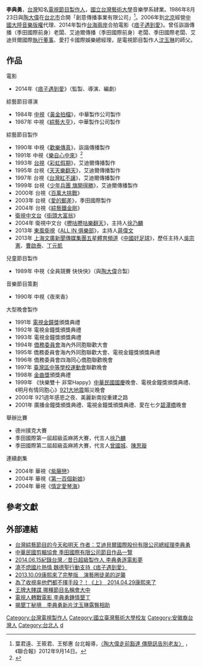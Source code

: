 {{藝人
|姓名 = 李典勇
|類型 = 製作人
|圖片 = LEO LEE.jpg
|圖片尺寸 = 
|圖片簡介 = 
|原名 = 李典勇
|外文名 = 
|外文 =  
|羅馬拼音 = Lee Tien-yung
|英文名 = Leo
|暱稱 = 
|其他藝名 = 李泰鋆
|國籍 = {{ROC}} 
|綽號 = 
|籍貫 = [[安徽|安徽]]
|出生日期 = {{birth_date_and _age|1959|6|21}}
|出生地點 = {{TWN}}[[台北|台北]]
|逝世日期 = 
|逝世地點 = 
|職業 =監製、導演、製片、編劇、製作人
|語言 = 
|教育程度 = [[國立台灣藝術大學|國立台灣藝術大學]]音樂學系
|宗教信仰 =
|配偶 = 
|兒女 = 
|父母 = 
|出道地點 = 
|出道作 =
|出道日期 = 
|代表作 = 
|活躍年代 = 
|唱片公司 = 
|網站 =
|相關團體 = 
|獎項 = 
|IMDb = 2046401
}}
'''李典勇'''{{bd||}}，[[台灣|台灣]]知名[[電視節目|電視節目]][[製作人|製作人]]，[[國立台灣藝術大學|國立台灣藝術大學]]音樂學系肄業。1986年8月23日與[[陶大偉|陶大偉]]在[[台北市|台北市]]合開「創意傳播事業有限公司」<ref>葉君遠、王筱君、王郁惠 台北報導，[http://udn.com/NEWS/ENTERTAINMENT/ENT1/7361725.shtml 〈陶大偉走前豁達 傳簡訊告別老友〉] {{Wayback|url=http://udn.com/NEWS/ENTERTAINMENT/ENT1/7361725.shtml |date=20120916021708 }}，《聯合報》2012年9月14日。</ref>。2006年到[[北京|北京]]經營[[中國大陸|中國大陸]][[音樂|音樂]][[版權|版權]]代理、2014年製作[[台海兩岸|台海兩岸]]合拍電影《[[痞子遇到愛|痞子遇到愛]]》。曾任詼諧傳播（季田國際前身）老闆、艾迪爾傳播（季田國際前身）老闆、季田國際老闆、艾迪貝爾國際[[執行董事|執行董事]]、愛打卡國際娛樂總經理，是電視節目製作人[[沈玉琳|沈玉琳]]的師父。

==作品==
;電影
*2014年《[[痞子遇到愛|痞子遇到愛]]》（監製、導演、編劇）

;綜藝節目導演
*1984年 [[中視|中視]]《[[黃金拍檔|黃金拍檔]]》，中華製作公司製作
*1987年 中視《[[綜藝大亨_(中視)|綜藝大亨]]》，中華製作公司製作

;綜藝節目製作
*1990年 中視《[[歡樂傳真|歡樂傳真]]》，詼諧傳播製作
*1991年 中視《[[樂自心中來|樂自心中來]]》<ref>{{Cite news|url=|author=江聰明|language=zh-tw|title=樂自心中來 今晚展新貌|publisher=聯合報|date=1994-05-29|pages=22|quote=以往予人曲高和寡感受的中視純音樂性節目《樂自心中來》，今晚將脫胎換骨、重塑新面貌與觀眾見面，將過去帶狀型態改為每周播出一次、每次播出一小時。……製作人李典勇說，過去僅有十五分鐘的長度，內容製作上實在不能完全發揮，這是最大的缺憾；現在變為一個小時，當然會走得較通俗點。}}</ref>
*1993年 [[台視|台視]]《[[彩虹假期_(綜藝節目)|彩虹假期]]》，艾迪爾傳播製作
*1995年 台視《[[天天樂翻天|天天樂翻天]]》，艾迪爾傳播製作
*1997年 台視《[[台灣紅不讓|台灣紅不讓]]》，艾迪爾傳播製作
*1999年 台視《[[少年兵團_旗開得勝|少年兵團 旗開得勝]]》，艾迪爾傳播製作
*2000年 台視《[[百萬大挑戰|百萬大挑戰]]》
*2003年 台視《[[愛的郵差|愛的郵差]]》，季田國際製作
*2004年 台視《[[綜藝鐵金剛|綜藝鐵金剛]]》
*[[衛視中文台|衛視中文台]]《[[街頭大富翁|街頭大富翁]]》
*2004年 衛視中文台《[[嚦咕嚦咕樂翻天|嚦咕嚦咕樂翻天]]》，主持人[[徐乃麟|徐乃麟]]
*2013年 [[東風衛視|東風衛視]]《[[ALL_IN_俱樂部|ALL IN 俱樂部]]》，主持人[[蔣偉文|蔣偉文]]
*2013年 [[上海文廣新聞傳媒集團|上海文廣新聞傳媒集團]][[五星體育頻道|五星體育頻道]]《[[中國好足球|中國好足球]]》，歷任主持人[[吳宗憲|吳宗憲]]、[[曹啟泰|曹啟泰]]、[[丁元凱_(台灣主播)|丁元凱]]

;兒童節目製作
*1989年 中視《全員競賽 快快快》（與[[陶大偉|陶大偉]]合製）

;音樂節目策劃
*1990年 中視《夜來香》

;大型晚會製作
*1991年 [[電視金鐘獎|電視金鐘獎]]頒獎典禮
*1992年 電視金鐘獎頒獎典禮
*1993年 電視金鐘獎頒獎典禮
*1994年 [[僑務委員會|僑務委員會]]海內外同胞聯歡大會
*1995年 僑務委員會海內外同胞聯歡大會、電視金鐘獎頒獎典禮
*1996年 僑務委員會四海同心僑胞聯歡晚會
*1997年 [[臺灣區中等學校運動會|臺灣區中等學校運動會]]聯歡晚會
*1998年 [[金曲獎|金曲獎]]頒獎典禮
*1999年 《快樂雙十 非常Happy》[[中華民國國慶|中華民國國慶]]晚會、電視金鐘獎頒獎典禮、《明月有情同胞心》[[921大地震|921大地震]]賑災晚會
*2000年 921週年感恩之夜、美麗新南投重建之路
*2001年 廣播金鐘獎頒獎典禮、電視金鐘獎頒獎典禮、愛在七夕[[碧潭橋|碧潭橋]]晚會

;舉辦比賽
*德州撲克大賽
*季田國際第一屆超級盃麻將大賽，代言人[[徐乃麟|徐乃麟]]
*季田國際第二屆超級盃麻將大賽，代言人[[曾國城|曾國城]]、[[陳思璇|陳思璇]]

;連續劇集
*2004年 華視《[[紫藤戀|紫藤戀]]》
*2004年 華視《[[第一百個新娘|第一百個新娘]]》
*2004年 華視《[[情定愛琴海|情定愛琴海]]》

==參考文獻==
{{Reflist}}

==外部連結==
*[https://web.archive.org/web/20160304043806/http://www.vapat.org.tw/vapat/ad/ad92-P40.html 台灣綜藝節目的今天和明天 作者：艾迪貝爾國際股份有限公司總經理李典勇]
*[https://web.archive.org/web/20150923234226/http://www.eforu.com.tw/www/tv/giten.htm 中華民國剪輯協會 季田國際有限公司節目作品一覽]
*[http://www.youtube.com/watch?v=fahCDkiZUso 2014.06.15紀錄台灣／昔日超級製作人 李典勇逐電影夢] {{Wayback|url=http://www.youtube.com/watch?v=fahCDkiZUso |date=20161001023806 }}
*[http://n.yam.com/yam/entertain/20140702/20140702394203.html 澆不熄國片熱情 魏德聖行動支持《痞子遇到愛》] {{Wayback|url=http://n.yam.com/yam/entertain/20140702/20140702394203.html |date=20140811232202 }}
*[https://www.youtube.com/watch?v=Y4xNQoV8BIM 2013.10.09康熙來了完整版　演藝圈徒弟的逆襲] {{Wayback|url=https://www.youtube.com/watch?v=Y4xNQoV8BIM |date=20200229115526 }}
*[https://www.youtube.com/watch?v=C6YNex8g8Qg 為了收視率他們都不擇手段？！《上》　2014.04.29康熙來了] {{Wayback|url=https://www.youtube.com/watch?v=C6YNex8g8Qg |date=20141031130216 }}
*[https://www.youtube.com/watch?v=ScspAFYtkCg 王牌大賤諜 哪種節目名稱會大中] {{Wayback|url=https://www.youtube.com/watch?v=ScspAFYtkCg |date=20170305041143 }}
*[https://www.youtube.com/watch?v=3JlOj0dhwYw 電視人轉戰電影 李典勇鍾情墾丁] {{Wayback|url=https://www.youtube.com/watch?v=3JlOj0dhwYw |date=20170305043108 }}
*[https://www.youtube.com/watch?v=tXF89kKOUyA 揭墾丁秘境　李典勇新片沈玉琳露臀相助] {{Wayback|url=https://www.youtube.com/watch?v=tXF89kKOUyA |date=20170305031943 }}

{{DEFAULTSORT:Li李典勇}}
[[Category:台灣電視製作人|Category:台灣電視製作人]]
[[Category:國立臺灣藝術大學校友|Category:國立臺灣藝術大學校友]]
[[Category:安徽裔台灣人|Category:安徽裔台灣人]]
[[Category:台北人|Category:台北人]]
[[Category:李姓|d]]